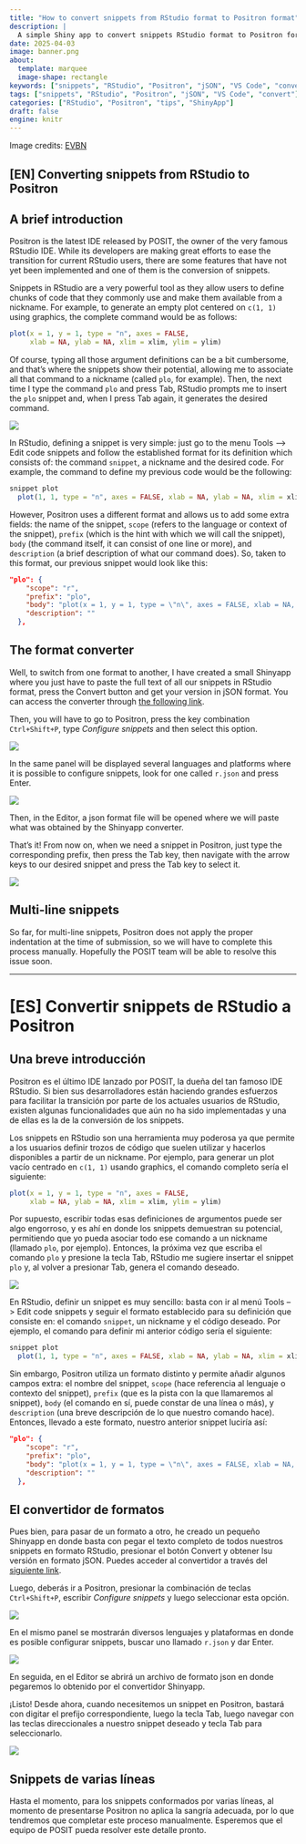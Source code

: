 ```yaml
---
title: "How to convert snippets from RStudio format to Positron format"
description: |
  A simple Shiny app to convert snippets RStudio format to Positron format (jSON). | Un convertidor sencillo para pasar tus snippets del formato RStudio a Positron
date: 2025-04-03
image: banner.png
about: 
  template: marquee
  image-shape: rectangle
keywords: ["snippets", "RStudio", "Positron", "jSON", "VS Code", "convert"]
tags: ["snippets", "RStudio", "Positron", "jSON", "VS Code", "convert"]
categories: ["RStudio", "Positron", "tips", "ShinyApp"]
draft: false
engine: knitr
---
```


Image credits: [EVBN](https://evbn.org/Types-of-Electrical-Plugs-Types-Uses-Features-and-Benefits-1677786008/)

## [EN] Converting snippets from RStudio to Positron

## A brief introduction 

Positron is the latest IDE released by POSIT, the owner of the very famous RStudio IDE. While its developers are making great efforts to ease the transition for current RStudio users, there are some features that have not yet been implemented and one of them is the conversion of snippets.

Snippets in RStudio are a very powerful tool as they allow users to define chunks of code that they commonly use and make them available from a nickname. For example, to generate an empty plot centered on `c(1, 1)` using graphics, the complete command would be as follows:

```r
plot(x = 1, y = 1, type = "n", axes = FALSE, 
     xlab = NA, ylab = NA, xlim = xlim, ylim = ylim)
```

Of course, typing all those argument definitions can be a bit cumbersome, and that's where the snippets show their potential, allowing me to associate all that command to a nickname (called `plo`, for example). Then, the next time I type the command `plo` and press Tab, RStudio prompts me to insert the `plo` snippet and, when I press Tab again, it generates the desired command.

![](images/screenshot-1.gif)

In RStudio, defining a snippet is very simple: just go to the menu Tools --> Edit code snippets and follow the established format for its definition which consists of: the command `snippet`, a nickname and the desired code. For example, the command to define my previous code would be the following:

```r
snippet plot
  plot(1, 1, type = "n", axes = FALSE, xlab = NA, ylab = NA, xlim = xlim, ylim = ylim)
```

However, Positron uses a different format and allows us to add some extra fields: the name of the snippet, `scope` (refers to the language or context of the snippet), `prefix` (which is the hint with which we will call the snippet), `body` (the command itself, it can consist of one line or more), and `description` (a brief description of what our command does). So, taken to this format, our previous snippet would look like this:

```json
"plo": {
    "scope": "r",
    "prefix": "plo",
    "body": "plot(x = 1, y = 1, type = \"n\", axes = FALSE, xlab = NA, ylab = NA, xlim = xlim, ylim = ylim)",
    "description": ""
  },
```

## The format converter

Well, to switch from one format to another, I have created a small Shinyapp where you just have to paste the full text of all our snippets in RStudio format, press the Convert button and get your version in jSON format. You can access the converter through [the following link](https://luislaum.shinyapps.io/snippetConverter/).

Then, you will have to go to Positron, press the key combination `Ctrl+Shift+P`, type *Configure snippets* and then select this option.

![](images/1.png)

In the same panel will be displayed several languages and platforms where it is possible to configure snippets, look for one called `r.json` and press Enter.

![](images/2.png)

Then, in the Editor, a json format file will be opened where we will paste what was obtained by the Shinyapp converter.

That's it! From now on, when we need a snippet in Positron, just type the corresponding prefix, then press the Tab key, then navigate with the arrow keys to our desired snippet and press the Tab key to select it.

![](images/screenshot-2.gif)

::: {.callout-note}
## Multi-line snippets

So far, for multi-line snippets, Positron does not apply the proper indentation at the time of submission, so we will have to complete this process manually. Hopefully the POSIT team will be able to resolve this issue soon.
:::



---

# [ES] Convertir snippets de RStudio a Positron

## Una breve introducción 

Positron es el último IDE lanzado por POSIT, la dueña del tan famoso IDE RStudio. Si bien sus desarrolladores están haciendo grandes esfuerzos para facilitar la transición por parte de los actuales usuarios de RStudio, existen algunas funcionalidades que aún no ha sido implementadas y una de ellas es la de la conversión de los snippets.

Los snippets en RStudio son una herramienta muy poderosa ya que permite a los usuarios definir trozos de código que suelen utilizar y hacerlos disponibles a partir de un nickname. Por ejemplo, para generar un plot vacío centrado en `c(1, 1)` usando graphics, el comando completo sería el siguiente:

```r
plot(x = 1, y = 1, type = "n", axes = FALSE, 
     xlab = NA, ylab = NA, xlim = xlim, ylim = ylim)
```

Por supuesto, escribir todas esas definiciones de argumentos puede ser algo engorroso, y es ahí en donde los snippets demuestran su potencial, permitiendo que yo pueda asociar todo ese comando a un nickname (llamado `plo`, por ejemplo). Entonces, la próxima vez que escriba el comando `plo` y presione la tecla Tab, RStudio me sugiere insertar el snippet `plo` y, al volver a presionar Tab, genera el comando deseado.

![](images/screenshot-1.gif)

En RStudio, definir un snippet es muy sencillo: basta con ir al menú Tools --> Edit code snippets y seguir el formato establecido para su definición que consiste en: el comando `snippet`, un nickname y el código deseado. Por ejemplo, el comando para definir mi anterior código sería el siguiente:

```r
snippet plot
  plot(1, 1, type = "n", axes = FALSE, xlab = NA, ylab = NA, xlim = xlim, ylim = ylim)
```

Sin embargo, Positron utiliza un formato distinto y permite añadir algunos campos extra: el nombre del snippet, `scope` (hace referencia al lenguaje o contexto del snippet), `prefix` (que es la pista con la que llamaremos al snippet), `body` (el comando en sí, puede constar de una línea o más), y `description` (una breve descripción de lo que nuestro comando hace). Entonces, llevado a este formato, nuestro anterior snippet luciría así:

```json
"plo": {
    "scope": "r",
    "prefix": "plo",
    "body": "plot(x = 1, y = 1, type = \"n\", axes = FALSE, xlab = NA, ylab = NA, xlim = xlim, ylim = ylim)",
    "description": ""
  },
```

## El convertidor de formatos

Pues bien, para pasar de un formato a otro, he creado un pequeño Shinyapp en donde basta con pegar el texto completo de todos nuestros snippets en formato RStudio, presionar el botón Convert y obtener lsu versión en formato jSON. Puedes acceder al convertidor a través del [siguiente link](https://luislaum.shinyapps.io/snippetConverter/).

Luego, deberás ir a Positron, presionar la combinación de teclas `Ctrl+Shift+P`, escribir *Configure snippets* y luego seleccionar esta opción.

![](images/1.png)

En el mismo panel se mostrarán diversos lenguajes y plataformas en donde es posible configurar snippets, buscar uno llamado `r.json` y dar Enter.

![](images/2.png)

En seguida, en el Editor se abrirá un archivo de formato json en donde pegaremos lo obtenido por el convertidor Shinyapp.

¡Listo! Desde ahora, cuando necesitemos un snippet en Positron, bastará con digitar el prefijo correspondiente, luego la tecla Tab, luego navegar con las teclas direccionales a nuestro snippet deseado y tecla Tab para seleccionarlo.

![](images/screenshot-2.gif)

::: {.callout-note}
## Snippets de varias líneas

Hasta el momento, para los snippets conformados por varias líneas, al momento de presentarse Positron no aplica la sangría adecuada, por lo que tendremos que completar este proceso manualmente. Esperemos que el equipo de POSIT pueda resolver este detalle pronto.
:::

